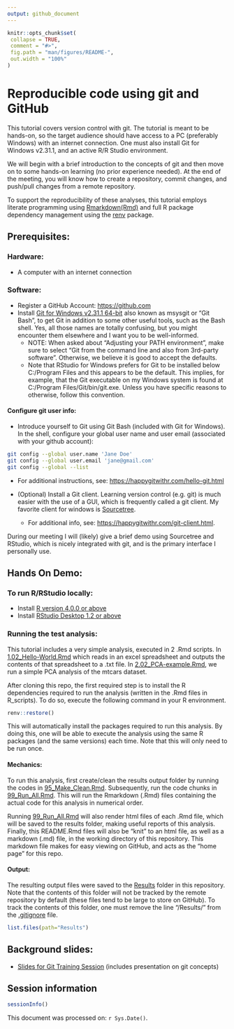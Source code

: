 ```yaml
---
output: github_document
---
```


```r
knitr::opts_chunk$set(
 collapse = TRUE,
 comment = "#>",
 fig.path = "man/figures/README-",
 out.width = "100%"
)
```

# Reproducible code using git and GitHub

This tutorial covers version control with git. The tutorial is meant to be hands-on, so the target audience should have access to a PC (preferably Windows) with an internet connection. One must also install Git for Windows v2.31.1, and an active R/R Studio environment.

We will begin with a brief introduction to the concepts of git and then move on to some hands-on learning (no prior experience needed). At the end of the meeting, you will know how to create a repository, commit changes, and push/pull changes from a remote repository. 

To support the reproducibility of these analyses, this tutorial employs literate programming using [Rmarkdown(Rmd)](https://rmarkdown.rstudio.com/) and full R package dependency management using the [renv](https://rstudio.github.io/renv/articles/renv.html) package.

## Prerequisites:

### Hardware:
* A computer with an internet connection

### Software:
* Register a GitHub Account: [https://github.com](https://github.com)    
* Install [Git for Windows v2.31.1 64-bit](https://git-scm.com/download/win) also known as msysgit or “Git Bash”, to get Git in addition to some other useful tools, such as the Bash shell. Yes, all those names are totally confusing, but you might encounter them elsewhere and I want you to be well-informed.
  * NOTE: When asked about “Adjusting your PATH environment”, make sure to select “Git from the command line and also from 3rd-party software”. Otherwise, we believe it is good to accept the defaults.
  * Note that RStudio for Windows prefers for Git to be installed below C:/Program Files and this appears to be the default. This implies, for example, that the Git executable on my Windows system is found at C:/Program Files/Git/bin/git.exe. Unless you have specific reasons to otherwise, follow this convention.
 
#### Configure git user info:
* Introduce yourself to Git using Git Bash (included with Git for Windows). 
In the shell, configure your global user name and user email (associated with your github account):
```bash
git config --global user.name 'Jane Doe'
git config --global user.email 'jane@gmail.com'
git config --global --list
```
  * For additional instructions, see: [https://happygitwithr.com/hello-git.html](https://happygitwithr.com/hello-git.html)


* (Optional) Install a Git client. Learning version control (e.g. git) is much easier with the use of a GUI, which is frequently called a git client. My favorite client for windows is [Sourcetree](https://www.sourcetreeapp.com/). 
    * For additional info, see: [https://happygitwithr.com/git-client.html](https://happygitwithr.com/git-client.html).

During our meeting I will (likely) give a brief demo using Sourcetree and RStudio, which is nicely integrated with git, and is the primary interface I personally use.

## Hands On Demo:
### To run R/RStudio locally: 
* Install [R version 4.0.0 or above](https://www.r-project.org/)
* Install [RStudio Desktop 1.2 or above](https://rstudio.com/products/rstudio/)

### Running the test analysis:
This tutorial includes a very simple analysis, executed in 2 .Rmd scripts. In [1.02_Hello-World.Rmd](Scripts/1.02_Hello-World.Rmd)  which reads in an excel spreadsheet and outputs the contents of that spreadsheet to a .txt file. In [2.02_PCA-example.Rmd](Scripts/2.02_PCA-example.Rmd), we run a simple PCA analysis of the mtcars dataset. 

After cloning this repo, the first required step is to install the R dependencies required to run the analysis (written in the .Rmd files in R_scripts). To do so, execute the following command in your R environment.

```r
renv::restore()
```

This will automatically install the packages required to run this analysis. By doing this, one will be able to execute the analysis using the same R packages (and the same versions) each time. Note that this will only need to be run once. 

#### Mechanics:
To run this analysis, first create/clean the results output folder by running the codes in [95_Make_Clean.Rmd](). Subsequently, run the code chunks in [99_Run_All.Rmd](R_scripts/99_Run_All.Rmd). This will run the Rmarkdown (.Rmd) files containing the actual code for this analysis in numerical order. 

Running [99_Run_All.Rmd](R_scripts/99_Run_All.Rmd) will also render html files of each .Rmd file, which will be saved to the results folder, making useful reports of this analysis. Finally, this README.Rmd files will also be "knit" to an html file, as well as a markdown (.md) file, in the working directory of this repository. This markdown file makes for easy viewing on GitHub, and acts as the "home page" for this repo.

#### Output:
The resulting output files were saved to the [Results](Results) folder in this repository. Note that the contents of this folder will not be tracked by the remote repository by default (these files tend to be large to store on GitHub). To track the contents of this folder, one must remove the line "/Results/" from the [.gitignore](.gitignore) file.

```r
list.files(path="Results")
```

## Background slides:  
* [Slides for Git Training Session](Presentations/An_Intro_to_Git.pptx) (includes presentation on git concepts)

## Session information

```r
sessionInfo()
```

This document was processed on: `r Sys.Date()`.

